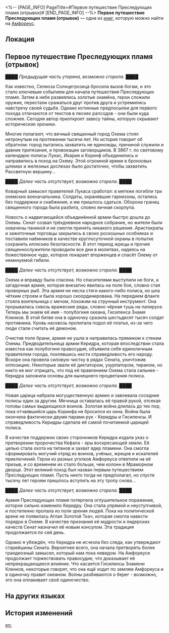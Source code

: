 <%-- [PAGE_INFO]
PageTitle=#Первое путешествие Преследующих пламя (отрывок)#
[END_PAGE_INFO] --%>
{{Дополнить}}
{{Книга Инфобокс
|id           = 547
|Название     = 
|Изображение  = Предмет Книга Амфореус 1.png
|Мир          = Амфореус
|Томов        = 1
|Автор        = <!--нужно добавить-->
|Описание     = Фрагмент летописи о первом путешествии Преследующих пламя. Большая часть документа сгорела, и её невозможно прочесть.
|Том1         = {{tx}}
|Источник1    = {{tx|Отсутствует источник}}
|Персонажи    = 
|Фракции      = 
}}
'''Первое путешествие Преследующих пламя (отрывок)''' — одна из [[Книги|книг]], которую можно найти на [[Амфореус]].

==Локация==
{{Отметка карты|<!--название карты-->|<!--id отметки-->}}

==Первое путешествие Преследующих пламя (отрывок)==
████ ''Предыдущая часть утеряна, возможно сгорела.'' ████

Как известно, Селиоза Солнцегрозица бросила вызов богам, и это стало ключевым событием для начала путешествия Преследующих пламя. Затем в небе развеялись золотые знамёна, герои сложили оружие, перестали сражаться друг против друга и устремились навстречу своей судьбе. Однако истинные предпосылки для первого похода отличаются от текстов в песнях рапсодов - они были куда сложнее. Сегодня автор приоткроет завесу тайны, которую скрывают исторические хроники.

Многие полагают, что вечный священный город Охема стоял нетронутым на протяжении тысячи лет. Но история говорит об обратном: город пытались захватить не единожды, причиной служили и давние притязания, и провокации заговорщиков. В 3867 г. по световому календарю полисы Лукас, Икария и Коринф объединились и направились в поход на Охему. Этой огромной армии в бронзовых шлемах и железных доспехах было достаточно, чтобы захватить Рассветную вершину...

████ ''Далее часть отсутствует, возможно сгорела.'' ████

Коварный замысел правителей Лукаса сработал: в мятеже погибли три охемских военачальника. Солдаты, охранявшие гарнизоны, остались без поддержки и снабжения, и им пришлось сдаться. Оборона границ священного города была разбита, словно яичная скорлупа.

Новость о надвигающейся объединённой армии быстро дошла до Охемы. Сенат созвал трёхдневное народное собрание, но жители были охвачены паникой и не смогли принять никакого решения. Аристократы и зажиточные торговцы закрылись в своих роскошных особняках и поставили наёмников в качестве круглосуточной охраны в попытке сохранить иллюзию безопасности. В этот период жрецы и прочие священнослужители проводили все дни в молитвах, надеясь на божественное чудо, которое покарает вторженцев и спасёт Охему от неминуемой гибели.

████ ''Далее часть отсутствует, возможно сгорела.'' ████

Охема и вправду была спасена. Но спасителями выступили не боги, а загадочная армия, которая внезапно явилась на поле боя, словно стая проворных рыб. Эта армия не несла стяги какого-либо полиса, но шла чётким строем и была хорошо скоординирована. На переднем фланге стояла воительница с мечом, похожим на струнный инструмент. Она прорывалась сквозь вражеские ряды, словно чёрная тушь на папирусе. Теперь мы знаем её имя - полубогиня океана, Гисиленса Знамя Клинков. В этой битве она в одиночку сразила шестьдесят тысяч солдат противника. Кровь насквозь пропитала подол её платья, из-за чего люди стали считать её демоном.

Очистив поле брани, армия не ушла и направилась прямиком к стенам Охемы. Предводительница армии Керидра, которая впоследствии стала известна как полубогиня правосудия, объявила себя единоличным правителем города, поклявшись нести справедливость его народу. Вскоре она провела силовую чистку в рядах Сената, уничтожив оппозицию. Некоторые звали её диктатором, узурпатором, тираном, но никто не мог отрицать, что под её правлением Охема стала сильнее - Керидра заложила основы для нынешнего процветания полиса.

████ ''Далее часть отсутствует, возможно сгорела.'' ████

Новая царица набрала могущественную армию и завоевала соседние полисы один за другим. Мечница оставалась её правой рукой, отсекая головы самых выдающихся воинов. Золотая война длилась до тех пор, пока отчаявшийся царь Коринфа не бросился из окна. Война была окончена фактически двумя парами рук - Керидры и Гисиленсы. И справедливость Керидры сделала её самой почитаемой царицей полиса.

В качестве поддержки своих сторонников Керидра издала указ о претворении пророчества Кефала - эры воскресающей земли. Её целью стала охота на титанов и захват ядер пламени. Она смогла сформировать могучий отряд из воинов, учёных, жрецов и искателей приключений. Герои из разных уголков Амфореуса ответили на её призыв, и со временем их стало больше, чем колонн в Мраморном дворце. Этот великий поход был назван первым путешествием Преследующих пламя. Пусть никто тогда не предполагал, но спустя тысячу лет героям пришлось вступить на эту тропу снова...

████ ''Далее часть отсутствует, возможно сгорела.'' ████

Армия Преследующих пламя потерпела оглушительное поражение, которое сильно изменило Керидру. Она стала упрямой и неуступчивой, и постепенно пропала из поля зрения людей. Пока на политической арене не появилась Аглая Золотой Ткач, которая смогла навести порядок в Охеме. В качестве признания её мудрости и лидерских качеств Сенат назначил её новым консулом. Эта традиция продолжается по сей день.

Однако я убеждён, что Керидра не исчезла без следа, как утверждают старейшины Сената. Вероятнее всего, она начала претворять более грандиозный замысел, который нам пока неведом. На Амфореусе продолжает торжествовать правосудие, что доказывает её непрекращающееся влияние. Что касается Гисиленсы Знамени Клинков, некоторые говорят, что она ещё ходит по землям Амфореуса и в одиночку правит океаном. Волны разбиваются о берег - возможно, это она оплакивает своё одиночество.

==На других языках==
{{На других языках
|en   = The First Flame-Chase Journey (Fragment)
|zhs  = 第一次逐火之旅史（残卷）
|zht  = 第一次逐火之旅史（殘卷）
|ja   = 第一次火を追う旅の歴史（残巻）
|ko   = 제1차 불을 쫓는 여정 (잔권)
|es   = El primer Viaje buscallamas (fragmento)
|fr   = La Première Chasse aux flammes (fragment)
|ru   = Первое путешествие Преследующих пламя (отрывок)
|th   = ประวัติศาสตร์: การเดินทางไล่ล่าเปลวไฟครั้งแรก (ที่หลงเหลือ)
|vi   = Hành Trình Săn Đuổi Lửa Đầu Tiên (Mảnh Sách)
|de   = Die erste Flammenjagd (Fragment)
|id   = Perjalanan Pengejaran Api Pertama (Gulungan yang Tersisa)
|pt   = A Primeira Jornada de Perseguição às Chamas (Fragmento)
}}

==История изменений==
{{История изменений|3.5}}

[[en:]]